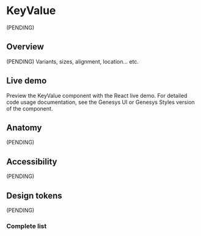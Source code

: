 


<Meta title="Components/KeyValue" />

# KeyValue

(PENDING)

## Overview

(PENDING) Variants, sizes, alignment, location... etc.

## Live demo

Preview the KeyValue component with the React live demo. For detailed code usage
documentation, see the Genesys UI or Genesys Styles version of the component.

<LiveDemo
  story={Stories.Example}
  urlHtml="https://devoinc.github.io/genesys-styles/?path=/docs/components-tabs--docs"
  urlReact="https://devoinc.github.io/genesys-ui/?path=/docs/components-feedback-keyvalue--docs"
/>

## Anatomy

(PENDING)

## Accessibility

(PENDING)

## Design tokens

(PENDING)

### Complete list

<DesignTokensList componentName="keyValue" />
